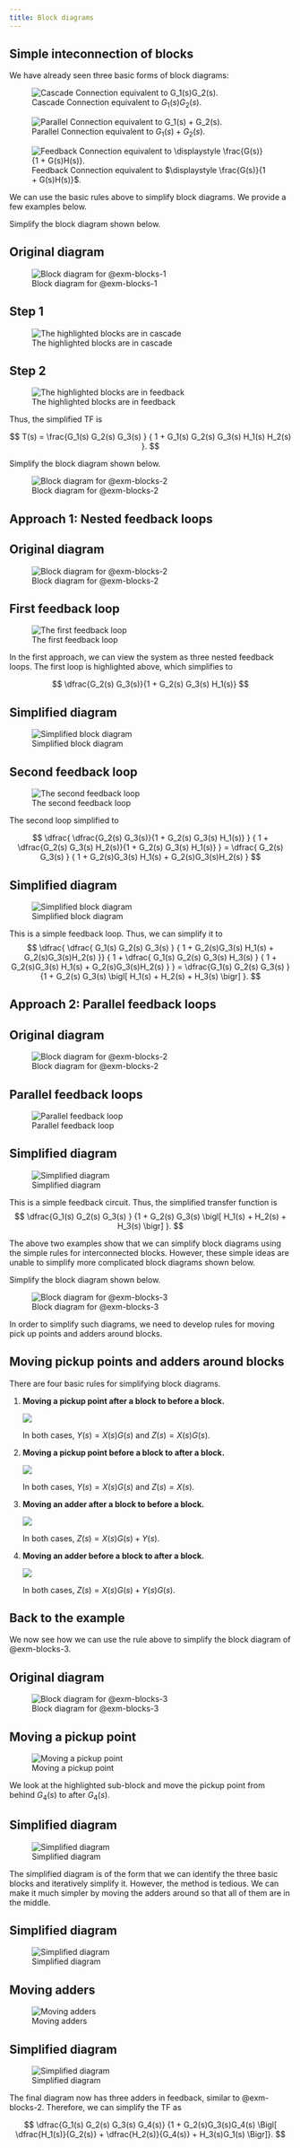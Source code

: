 ```yaml
---
title: Block diagrams
---
```


## Simple inteconnection of blocks

We have already seen three basic forms of block diagrams:

![Cascade Connection equivalent to $G_1(s)G_2(s)$.](figures/svg/interconnect3.svg){#fig-cascade}

![Parallel Connection equivalent to $G_1(s) + G_2(s)$.](figures/svg/interconnect4.svg){#fig-parallel}

![Feedback Connection equivalent to $\displaystyle \frac{G(s)}{1 + G(s)H(s)}$.](figures/svg/interconnect5.svg){#fig-feedback}

We can use the basic rules above to simplify block diagrams. We provide a few examples below.

:::{#exm-blocks-1}
Simplify the block diagram shown below.

::: {.panel-tabset}

## Original diagram

![Block diagram for @exm-blocks-1](figures/svg/blocks1.svg)

## Step 1

![The highlighted blocks are in cascade](figures/svg/blocks2.svg)

## Step 2

![The highlighted blocks are in feedback](figures/svg/blocks3.svg)

Thus, the simplified TF is

$$
T(s) = \frac{G_1(s) G_2(s) G_3(s) } { 1 + G_1(s) G_2(s) G_3(s) H_1(s) H_2(s) }.
$$

:::
:::

:::{#exm-blocks-2}
Simplify the block diagram shown below.

![Block diagram for @exm-blocks-2](figures/svg/blocks4.svg)
:::

::: {.callout-note}

## Approach 1: Nested feedback loops

::: {.panel-tabset}

## Original diagram

![Block diagram for @exm-blocks-2](figures/svg/blocks4.svg)

## First feedback loop

![The first feedback loop](figures/svg/blocks5.svg)

In the first approach, we can view the system as three nested feedback loops. The first loop is highlighted above, which simplifies to

$$
  \dfrac{G_2(s) G_3(s)}{1 + G_2(s) G_3(s) H_1(s)}
$$

## Simplified diagram

![Simplified block diagram](figures/svg/blocks6.svg)

## Second feedback loop

![The second feedback loop](figures/svg/blocks7.svg)

The second loop simplified to

$$
\dfrac{
  \dfrac{G_2(s) G_3(s)}{1 + G_2(s) G_3(s) H_1(s)}
}
{ 1 + 
  \dfrac{G_2(s) G_3(s) H_2(s)}{1 + G_2(s) G_3(s) H_1(s)}
}
= \dfrac{ G_2(s) G_3(s) } { 1 + G_2(s)G_3(s) H_1(s) + G_2(s)G_3(s)H_2(s) }
$$

## Simplified diagram

![Simplified block diagram](figures/svg/blocks8.svg)

This is a simple feedback loop. Thus, we can simplify it to
$$
\dfrac{ 
 \dfrac{ G_1(s) G_2(s) G_3(s) } { 1 + G_2(s)G_3(s) H_1(s) + G_2(s)G_3(s)H_2(s) }}
{ 1 + 
 \dfrac{ G_1(s) G_2(s) G_3(s) H_3(s) } { 1 + G_2(s)G_3(s) H_1(s) + G_2(s)G_3(s)H_2(s) }
}
= \dfrac{G_1(s) G_2(s) G_3(s) } {1 + G_2(s) G_3(s) \bigl[ H_1(s) + H_2(s) + H_3(s) \bigr] }.
$$
:::
:::

::: {.callout-note}

## Approach 2: Parallel feedback loops

::: {.panel-tabset}

## Original diagram

![Block diagram for @exm-blocks-2](figures/svg/blocks4.svg)

## Parallel feedback loops

![Parallel feedback loop](figures/svg/blocks9.svg)

## Simplified diagram

![Simplified diagram](figures/svg/blocks10.svg)

This is a simple feedback circuit. Thus, the simplified transfer function is
$$
\dfrac{G_1(s) G_2(s) G_3(s) } {1 + G_2(s) G_3(s) \bigl[ H_1(s) + H_2(s) + H_3(s) \bigr] }.
$$
:::
:::

The above two examples show that we can simplify block diagrams using the simple rules for interconnected blocks. However, these simple ideas are unable to simplify more complicated block diagrams shown below. 

:::{#exm-blocks-3}
Simplify the block diagram shown below.

![Block diagram for @exm-blocks-3](figures/svg/blocks11.svg)
:::

In order to simplify such diagrams, we need to develop rules for moving pick up points and adders around blocks.

## Moving pickup points and adders around blocks

There are four basic rules for simplifying block diagrams.

1. **Moving a pickup point after a block to before a block.**
  
   ![](figures/svg/moving-blocks1.svg)

   In both cases, $Y(s) = X(s) G(s)$ and $Z(s) = X(s)G(s)$. 

2. **Moving a pickup point before a block to after a block.**

   ![](figures/svg/moving-blocks2.svg)

   In both cases, $Y(s) = X(s) G(s)$ and $Z(s) = X(s)$. 

3. **Moving an adder after a block to before a block.**

   ![](figures/svg/moving-blocks3.svg)

   In both cases, $Z(s) = X(s)G(s) + Y(s)$. 


4. **Moving an adder before a block to after a block.**

   ![](figures/svg/moving-blocks4.svg)

   In both cases, $Z(s) = X(s)G(s) + Y(s)G(s)$. 

## Back to the example

We now see how we can use the rule above to simplify the block diagram of @exm-blocks-3.

::: {.panel-tabset}

## Original diagram

![Block diagram for @exm-blocks-3](figures/svg/blocks11.svg)

## Moving a pickup point

![Moving a pickup point](figures/svg/blocks12.svg)

We look at the highlighted sub-block and move the pickup point from behind $G_4(s)$ to after $G_4(s)$. 

## Simplified diagram

![Simplified diagram](figures/svg/blocks13.svg)

:::

The simplified diagram is of the form that we can identify the three basic blocks and iteratively simplify it. However, the method is tedious. We can make it much simpler by moving the adders around so that all of them are in the middle.

::: {.panel-tabset}

## Simplified diagram

![Simplified diagram](figures/svg/blocks13.svg)

## Moving adders

![Moving adders](figures/svg/blocks14.svg)

## Simplified diagram

![Simplified diagram](figures/svg/blocks15.svg)

:::

The final diagram now has three adders in feedback, similar to @exm-blocks-2. Therefore, we can simplify the TF as

$$
\dfrac{G_1(s) G_2(s) G_3(s) G_4(s)}
{1 + G_2(s)G_3(s)G_4(s) \Bigl[ \dfrac{H_1(s)}{G_2(s)} + \dfrac{H_2(s)}{G_4(s)} + H_3(s)G_1(s) \Bigr]}.
$$

